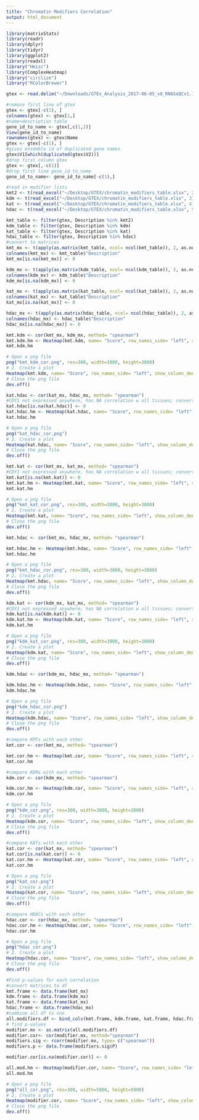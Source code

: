```yaml
---
title: "Chromatin Modifiers Correlation"
output: html_document
---
```


```r
library(matrixStats)
library(readr)
library(dplyr)
library(tidyr)
library(ggplot2)
library(readxl)
library("Hmisc")
library(ComplexHeatmap)
library("circlize")
library("RColorBrewer")
```
```r
gtex <- read.delim("~/Downloads/GTEx_Analysis_2017-06-05_v8_RNASeQCv1.1.9_gene_median_tpm.gct", header=FALSE, comment.char="#")
```
```r
#remove first line of gtex
gtex <- gtex[-c(1), ]
colnames(gtex) <- gtex[1,]
#name+description table
gene_id_to_name <- gtex[,c(1,2)]
View(gene_id_to_name)
rownames(gtex) <- gtex$Name
gtex <- gtex[-c(1), ]
#gives ensemble id of duplicated gene names
gtex$V1[which(duplicated(gtex$V2))]
#drop first column gtex
gtex <- gtex[,-c(1)]
#drop first line gene_id_to_name
gene_id_to_name<- gene_id_to_name[-c(1),]

```
```r
#read in modifier lists
kmt2 <- t(read_excel("~/Desktop/GTEX/chromatin_modifiers_table.xlsx", 2))
kdm <- t(read_excel("~/Desktop/GTEX/chromatin_modifiers_table.xlsx", 3))
kat <- t(read_excel("~/Desktop/GTEX/chromatin_modifiers_table.xlsx", 4))
hdac <- t(read_excel("~/Desktop/GTEX/chromatin_modifiers_table.xlsx", 5))

kmt_table <- filter(gtex, Description %in% kmt2)
kdm_table <- filter(gtex, Description %in% kdm)
kat_table <- filter(gtex, Description %in% kat)
hdac_table <- filter(gtex, Description %in% hdac)
#convert to matrices
kmt_mx <- t(apply(as.matrix(kmt_table, ncol= ncol(kmt_table)), 2, as.numeric))
colnames(kmt_mx) <- kmt_table$"Description"
kmt_mx[is.na(kmt_mx)] <- 0

kdm_mx <- t(apply(as.matrix(kdm_table, ncol= ncol(kdm_table)), 2, as.numeric))
colnames(kdm_mx) <- kdm_table$"Description"
kdm_mx[is.na(kdm_mx)] <- 0

kat_mx <- t(apply(as.matrix(kat_table, ncol= ncol(kat_table)), 2, as.numeric))
colnames(kat_mx) <- kat_table$"Description"
kat_mx[is.na(kat_mx)] <- 0

hdac_mx <- t(apply(as.matrix(hdac_table, ncol= ncol(hdac_table)), 2, as.numeric))
colnames(hdac_mx) <- hdac_table$"Description"
hdac_mx[is.na(hdac_mx)] <- 0


```
```r
kmt.kdm <- cor(kmt_mx, kdm_mx, method= "spearman")
kmt.kdm.hm <- Heatmap(kmt.kdm, name= "Score", row_names_side= "left", show_column_dend= TRUE, show_row_dend= TRUE, column_names_gp = grid::gpar(fontsize = 8), row_names_gp = grid::gpar(fontsize = 8), col = colorRamp2(c(-1, -0.8, -0.5, 0, 0.5, 0.8, 1), brewer.pal(n=7, name="PRGn")))
kmt.kdm.hm

# Open a png file
png("kmt_kdm_cor.png", res=300, width=3000, height=3000) 
# 2. Create a plot
Heatmap(kmt.kdm, name= "Score", row_names_side= "left", show_column_dend= TRUE, show_row_dend= TRUE, column_names_gp = grid::gpar(fontsize = 10), row_names_gp = grid::gpar(fontsize = 10), col = colorRamp2(c(-1, -0.8, -0.5, 0, 0.5, 0.8, 1), brewer.pal(n=7, name="PRGn")))
# Close the png file
dev.off() 

```
```r
kat.hdac <- cor(kat_mx, hdac_mx, method= "spearman")
#CDY1 not expressed anywhere, has NA correlation w all tissues; convert NA to 0
kat.hdac[is.na(kat.hdac)] <- 0
kat.hdac.hm <- Heatmap(kat.hdac, name= "Score", row_names_side= "left", show_column_dend= TRUE, show_row_dend= TRUE, column_names_gp = grid::gpar(fontsize = 8), row_names_gp = grid::gpar(fontsize = 8), col = colorRamp2(c(-1, -0.8, -0.5, 0, 0.5, 0.8, 1), brewer.pal(n=7, name="PRGn")))
kat.hdac.hm

# Open a png file
png("kat_hdac_cor.png") 
# 2. Create a plot
Heatmap(kat.hdac, name= "Score", row_names_side= "left", show_column_dend= TRUE, show_row_dend= TRUE, column_names_gp = grid::gpar(fontsize = 8), row_names_gp = grid::gpar(fontsize = 8), col = colorRamp2(c(-1, -0.8, -0.5, 0, 0.5, 0.8, 1), brewer.pal(n=7, name="PRGn")))
# Close the png file
dev.off() 
```
```r
kmt.kat <- cor(kmt_mx, kat_mx, method= "spearman")
#CDY1 not expressed anywhere, has NA correlation w all tissues; convert NA to 0
kmt.kat[is.na(kmt.kat)] <- 0
kmt.kat.hm <- Heatmap(kmt.kat, name= "Score", row_names_side= "left", show_column_dend= TRUE, show_row_dend= TRUE, column_names_gp = grid::gpar(fontsize = 8), row_names_gp = grid::gpar(fontsize = 8), col = colorRamp2(c(-1, -0.8, -0.5, 0, 0.5, 0.8, 1), brewer.pal(n=7, name="PRGn")))
kmt.kat.hm

# Open a png file
png("kmt_kat_cor.png", res=300, width=3000, height=3000) 
# 2. Create a plot
Heatmap(kmt.kat, name= "Score", row_names_side= "left", show_column_dend= TRUE, show_row_dend= TRUE, column_names_gp = grid::gpar(fontsize = 10), row_names_gp = grid::gpar(fontsize = 10), col = colorRamp2(c(-1, -0.8, -0.5, 0, 0.5, 0.8, 1), brewer.pal(n=7, name="PRGn")))
# Close the png file
dev.off() 
```
```r
kmt.hdac <- cor(kmt_mx, hdac_mx, method= "spearman")

kmt.hdac.hm <- Heatmap(kmt.hdac, name= "Score", row_names_side= "left", show_column_dend= TRUE, show_row_dend= TRUE, column_names_gp = grid::gpar(fontsize = 8), row_names_gp = grid::gpar(fontsize = 7), col = colorRamp2(c(-1, -0.8, -0.5, 0, 0.5, 0.8, 1), brewer.pal(n=7, name="PRGn")))
kmt.hdac.hm

# Open a png file
png("kmt_hdac_cor.png", res=300, width=3000, height=3000) 
# 2. Create a plot
Heatmap(kmt.hdac, name= "Score", row_names_side= "left", show_column_dend= TRUE, show_row_dend= TRUE, column_names_gp = grid::gpar(fontsize = 10), row_names_gp = grid::gpar(fontsize = 10), col = colorRamp2(c(-1, -0.8, -0.5, 0, 0.5, 0.8, 1), brewer.pal(n=7, name="PRGn")))
# Close the png file
dev.off() 
```
```r
kdm.kat <- cor(kdm_mx, kat_mx, method= "spearman")
#CDY1 not expressed anywhere, has NA correlation w all tissues; convert NA to 0
kdm.kat[is.na(kdm.kat)] <- 0
kdm.kat.hm <- Heatmap(kdm.kat, name= "Score", row_names_side= "left", show_column_dend= TRUE, show_row_dend= TRUE, column_names_gp = grid::gpar(fontsize = 8), row_names_gp = grid::gpar(fontsize = 8), col = colorRamp2(c(-1, -0.8, -0.5, 0, 0.5, 0.8, 1), brewer.pal(n=7, name="PRGn")))
kdm.kat.hm

# Open a png file
png("kdm_kat_cor.png", res=300, width=3000, height=3000) 
# 2. Create a plot
Heatmap(kdm.kat, name= "Score", row_names_side= "left", show_column_dend= TRUE, show_row_dend= TRUE, column_names_gp = grid::gpar(fontsize = 10), row_names_gp = grid::gpar(fontsize = 10), col = colorRamp2(c(-1, -0.8, -0.5, 0, 0.5, 0.8, 1), brewer.pal(n=7, name="PRGn")))
# Close the png file
dev.off() 
```
```r
kdm.hdac <- cor(kdm_mx, hdac_mx, method= "spearman")

kdm.hdac.hm <- Heatmap(kdm.hdac, name= "Score", row_names_side= "left", show_column_dend= TRUE, show_row_dend= TRUE, column_names_gp = grid::gpar(fontsize = 8), row_names_gp = grid::gpar(fontsize = 8), col = colorRamp2(c(-1, -0.8, -0.5, 0, 0.5, 0.8, 1), brewer.pal(n=7, name="PRGn")))
kdm.hdac.hm

# Open a png file
png("kdm_hdac_cor.png") 
# 2. Create a plot
Heatmap(kdm.hdac, name= "Score", row_names_side= "left", show_column_dend= TRUE, show_row_dend= TRUE, column_names_gp = grid::gpar(fontsize = 8), row_names_gp = grid::gpar(fontsize = 8), col = colorRamp2(c(-1, -0.8, -0.5, 0, 0.5, 0.8, 1), brewer.pal(n=7, name="PRGn")))
# Close the png file
dev.off() 
```
```r
#compare KMTs with each other
kmt.cor <- cor(kmt_mx, method= "spearman")

kmt.cor.hm <- Heatmap(kmt.cor, name= "Score", row_names_side= "left", show_column_dend= TRUE, show_row_dend= TRUE, column_names_gp = grid::gpar(fontsize = 7), row_names_gp = grid::gpar(fontsize = 7), col = colorRamp2(c(-1, -0.8, -0.5, 0, 0.5, 0.8, 1), brewer.pal(n=7, name="PRGn")))
kmt.cor.hm
```

```r
#compare KDMs with each other
kdm.cor <- cor(kdm_mx, method= "spearman")

kdm.cor.hm <- Heatmap(kdm.cor, name= "Score", row_names_side= "left", show_column_dend= TRUE, show_row_dend= TRUE, column_names_gp = grid::gpar(fontsize = 7), row_names_gp = grid::gpar(fontsize = 7), col = colorRamp2(c(-1, -0.8, -0.5, 0, 0.5, 0.8, 1), brewer.pal(n=7, name="PRGn")))
kdm.cor.hm

# Open a png file
png("kdm_cor.png", res=300, width=3000, height=3000) 
# 2. Create a plot
Heatmap(kdm.cor, name= "Score", row_names_side= "left", show_column_dend= TRUE, show_row_dend= TRUE, column_names_gp = grid::gpar(fontsize = 10), row_names_gp = grid::gpar(fontsize = 10), col = colorRamp2(c(-1, -0.8, -0.5, 0, 0.5, 0.8, 1), brewer.pal(n=7, name="PRGn")))
# Close the png file
dev.off() 
```

```r
#compare KATs with each other
kat.cor <- cor(kat_mx, method= "spearman")
kat.cor[is.na(kat.cor)] <- 0
kat.cor.hm <- Heatmap(kat.cor, name= "Score", row_names_side= "left", show_column_dend= TRUE, show_row_dend= TRUE, column_names_gp = grid::gpar(fontsize = 7), row_names_gp = grid::gpar(fontsize = 7), col = colorRamp2(c(-1, -0.8, -0.5, 0, 0.5, 0.8, 1), brewer.pal(n=7, name="PRGn")))
kat.cor.hm

# Open a png file
png("kat_cor.png") 
# 2. Create a plot
Heatmap(kat.cor, name= "Score", row_names_side= "left", show_column_dend= TRUE, show_row_dend= TRUE, column_names_gp = grid::gpar(fontsize = 7), row_names_gp = grid::gpar(fontsize = 7), col = colorRamp2(c(-1, -0.8, -0.5, 0, 0.5, 0.8, 1), brewer.pal(n=7, name="PRGn")))
# Close the png file
dev.off() 
```
```r
#compare HDACs with each other
hdac.cor <- cor(hdac_mx, method= "spearman")
hdac.cor.hm <- Heatmap(hdac.cor, name= "Score", row_names_side= "left", show_column_dend= TRUE, show_row_dend= TRUE, column_names_gp = grid::gpar(fontsize = 7), row_names_gp = grid::gpar(fontsize = 7), col = colorRamp2(c(-1, -0.8, -0.5, 0, 0.5, 0.8, 1), brewer.pal(n=7, name="PRGn")))
hdac.cor.hm

# Open a png file
png("hdac_cor.png") 
# 2. Create a plot
Heatmap(hdac.cor, name= "Score", row_names_side= "left", show_column_dend= TRUE, show_row_dend= TRUE, column_names_gp = grid::gpar(fontsize = 7), row_names_gp = grid::gpar(fontsize = 7), col = colorRamp2(c(-1, -0.8, -0.5, 0, 0.5, 0.8, 1), brewer.pal(n=7, name="PRGn")))
# Close the png file
dev.off() 
```

```r
#Find p-values for each correlation
#convert matrices to df
kmt.frame <- data.frame(kmt_mx)
kdm.frame <- data.frame(kdm_mx)
kat.frame <- data.frame(kat_mx)
hdac.frame <- data.frame(hdac_mx)
#combine all df to one
all.modifiers.df <- bind_cols(kmt.frame, kdm.frame, kat.frame, hdac.frame)
# find p-values
modifier.mx <- as.matrix(all.modifiers.df)
modifier.cor<- cor(modifier.mx, method="spearman")
modifiers.sig <- rcorr(modifier.mx, type= c("spearman"))
modifiers.p <- data.frame(modifiers.sig$P)

modifier.cor[is.na(modifier.cor)] <- 0

all.mod.hm <- Heatmap(modifier.cor, name= "Score", row_names_side= "left", show_column_dend= TRUE, show_row_dend= TRUE, column_names_gp = grid::gpar(fontsize = 7), row_names_gp = grid::gpar(fontsize = 7), col = colorRamp2(c(-1, -0.8, -0.5, 0, 0.5, 0.8, 1), brewer.pal(n=7, name="PRGn")))
all.mod.hm

# Open a png file
png("all_cor.png", res=300, width=5000, height=5000) 
# 2. Create a plot
Heatmap(modifier.cor, name= "Score", row_names_side= "left", show_column_dend= TRUE, show_row_dend= TRUE, column_names_gp = grid::gpar(fontsize = 7), row_names_gp = grid::gpar(fontsize = 7), col = colorRamp2(c(-1, -0.8, -0.5, 0, 0.5, 0.8, 1), brewer.pal(n=7, name="PRGn")))
# Close the png file
dev.off() 
```